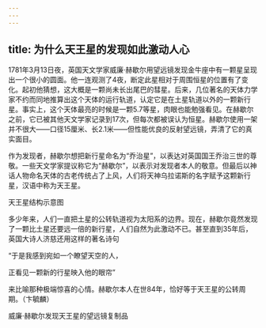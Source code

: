 ```yaml
---
---
---
```

title: 为什么天王星的发现如此激动人心
---




1781年3月13日夜，英国天文学家威廉·赫歇尔用望远镜发现金牛座中有一颗星呈现出一个很小的圆面。他一连观测了4夜，断定此星相对于周围恒星的位置有了变化。起初他猜想，这大概是一颗尚未长出尾巴的彗星。后来，几位著名的天体力学家不约而同地推算出这个天体的运行轨道，认定它是在土星轨道以外的一颗新行星。事实上，这个天体最亮的时候是一颗5.7等星，肉眼也能勉强看见。在赫歇尔之前，它已被其他天文学家记录到17次，但每次都被误认为恒星。赫歇尔使用一架并不很大——口径15厘米、长2.1米——但性能优良的反射望远镜，弄清了它的真实面目。

作为发现者，赫歇尔想把新行星命名为“乔治星”，以表达对英国国王乔治三世的尊敬。一些天文学家提议称它为“赫歇尔”，以表示对发现者本人的敬意。但最后以神话人物命名天体的古老传统占了上风，人们将天神乌拉诺斯的名字赋予这颗新行星，汉语中称为天王星。

天王星结构示意图



多少年来，人们一直把土星的公转轨道视为太阳系的边界。现在，赫歇尔竟然发现了一颗比土星还要远一倍的新行星，人们自然为此激动不已。甚至直到35年后，英国大诗人济慈还用这样的著名诗句

“于是我感到宛如一个瞭望天空的人，

正看见一颗新的行星映入他的眼帘”

来比喻那种极端惊喜的心情。赫歇尔本人在世84年，恰好等于天王星的公转周期。（卞毓麟）

威廉·赫歇尔发现天王星的望远镜复制品